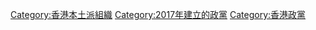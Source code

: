 [[Category:香港本土派組織|Category:香港本土派組織]]
[[Category:2017年建立的政黨|Category:2017年建立的政黨]]
[[Category:香港政黨|Category:香港政黨]]